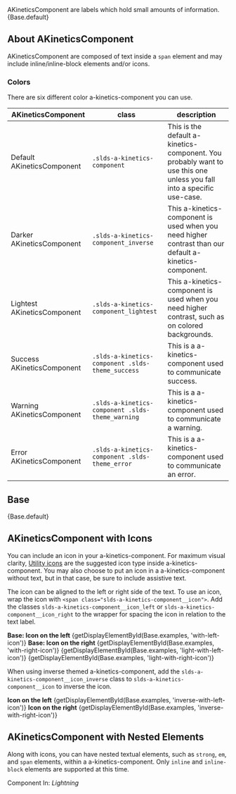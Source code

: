 
<div className="doc lead">
  AKineticsComponent are labels which hold small amounts of information.
</div>

<CodeView exampleOnly>
  {Base.default}
</CodeView>

## About AKineticsComponent

AKineticsComponent are composed of text inside a `span` element and may include inline/inline-block elements and/or icons.

### Colors

There are six different color a-kinetics-component you can use.

| AKineticsComponent | class | description |
| ----- | ----- | ----------- |
| <AKineticsComponent key="1">Default AKineticsComponent</AKineticsComponent>| `.slds-a-kinetics-component`| This is the default a-kinetics-component. You probably want to use this one unless you fall into a specific use-case.|
| <InverseAKineticsComponent key="2">Darker AKineticsComponent</InverseAKineticsComponent>| `.slds-a-kinetics-component_inverse`| This a-kinetics-component is used when you need higher contrast than our default a-kinetics-component.|
| <LightestAKineticsComponent key="3">Lightest AKineticsComponent</LightestAKineticsComponent>| `.slds-a-kinetics-component_lightest`| This a-kinetics-component is used when you need higher contrast, such as on colored backgrounds.|
| <AKineticsComponent key="4" isSuccess>Success AKineticsComponent</AKineticsComponent>| `.slds-a-kinetics-component .slds-theme_success`| This is a a-kinetics-component used to communicate success.|
| <AKineticsComponent key="5" isWarning>Warning AKineticsComponent</AKineticsComponent>| `.slds-a-kinetics-component .slds-theme_warning`| This is a a-kinetics-component used to communicate a warning.|
| <AKineticsComponent key="6" isError>Error AKineticsComponent</AKineticsComponent>| `.slds-a-kinetics-component .slds-theme_error`| This is a a-kinetics-component used to communicate an error.|

## Base

<CodeView toggleCode={false}>
  {Base.default}
</CodeView>

## AKineticsComponent with Icons

You can include an icon in your a-kinetics-component. For maximum visual clarity, [Utility icons](/icons/#utility) are the suggested icon type inside a-kinetics-component. You may also choose to put an icon in a a-kinetics-component without text, but in that case, be sure to include assistive text.

The icon can be aligned to the left or right side of the text. To use an icon, wrap the icon with `<span class="slds-a-kinetics-component__icon">`. Add the classes `slds-a-kinetics-component__icon_left` or `slds-a-kinetics-component__icon_right` to the wrapper for spacing the icon in relation to the text label.

<DisplayGrid>
  <DisplayColumn>
    <strong>Base: Icon on the left</strong>
    <CodeView>
      {getDisplayElementById(Base.examples, 'with-left-icon')}
    </CodeView>
  </DisplayColumn>
  <DisplayColumn>
    <strong>Base: Icon on the right</strong>
    <CodeView>
      {getDisplayElementById(Base.examples, 'with-right-icon')}
    </CodeView>
  </DisplayColumn>
  <DisplayColumn>
    <CodeView>
      {getDisplayElementById(Base.examples, 'light-with-left-icon')}
    </CodeView>
  </DisplayColumn>
  <DisplayColumn>
    <CodeView>
      {getDisplayElementById(Base.examples, 'light-with-right-icon')}
    </CodeView>
  </DisplayColumn>
</DisplayGrid>

When using inverse themed a-kinetics-component, add the `slds-a-kinetics-component__icon_inverse` class to `slds-a-kinetics-component__icon` to inverse the icon.

<DisplayGrid>
  <DisplayColumn>
    <strong>Icon on the left</strong>
    <CodeView>
      {getDisplayElementById(Base.examples, 'inverse-with-left-icon')}
    </CodeView>
  </DisplayColumn>
  <DisplayColumn>
    <strong>Icon on the right</strong>
    <CodeView>
      {getDisplayElementById(Base.examples, 'inverse-with-right-icon')}
    </CodeView>
  </DisplayColumn>
</DisplayGrid>


## AKineticsComponent with Nested Elements

Along with icons, you can have nested textual elements, such as `strong`, `em`, and `span` elements, within a a-kinetics-component. Only `inline` and `inline-block` elements are supported at this time.

<Example title="AKineticsComponent with nested element">
  <CodeView toggleCode={false}>
    <AKineticsComponent>
      Component In: <em>Lightning</em>
    </AKineticsComponent>
  </CodeView>
</Example>
